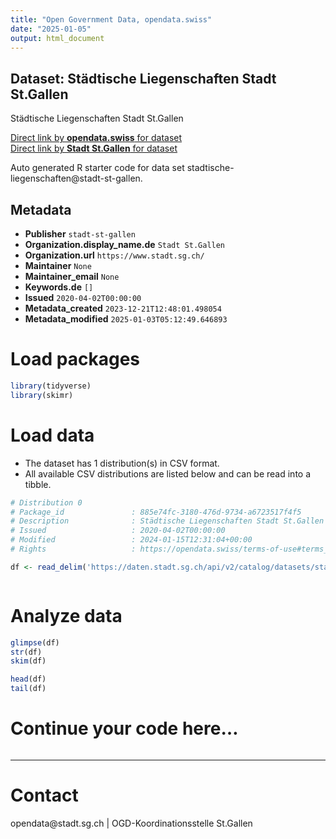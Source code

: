 ```yaml
---
title: "Open Government Data, opendata.swiss"
date: "2025-01-05"
output: html_document
---
```


## Dataset: Städtische Liegenschaften Stadt St.Gallen

Städtische Liegenschaften Stadt St.Gallen

[Direct link by **opendata.swiss** for dataset](https://opendata.swiss/de/dataset/stadtische-liegenschaften)<br>
[Direct link by **Stadt St.Gallen** for dataset](https://daten.stadt.sg.ch/explore/dataset/stadtische-liegenschaften/)

Auto generated R starter code for data set stadtische-liegenschaften@stadt-st-gallen.

## Metadata

- **Publisher** `stadt-st-gallen`
- **Organization.display_name.de** `Stadt St.Gallen`
- **Organization.url** `https://www.stadt.sg.ch/`
- **Maintainer** `None`
- **Maintainer_email** `None`
- **Keywords.de** `[]`
- **Issued** `2020-04-02T00:00:00`
- **Metadata_created** `2023-12-21T12:48:01.498054`
- **Metadata_modified** `2025-01-03T05:12:49.646893`


# Load packages

```r

library(tidyverse)
library(skimr)

```

# Load data

-   The dataset has 1 distribution(s) in CSV format.
-   All available CSV distributions are listed below and can be read into a tibble.

```r

# Distribution 0
# Package_id               : 885e74fc-3180-476d-9734-a6723517f4f5
# Description              : Städtische Liegenschaften Stadt St.Gallen (csv)
# Issued                   : 2020-04-02T00:00:00
# Modified                 : 2024-01-15T12:31:04+00:00
# Rights                   : https://opendata.swiss/terms-of-use#terms_by

df <- read_delim('https://daten.stadt.sg.ch/api/v2/catalog/datasets/stadtische-liegenschaften/exports/csv?use_labels=true')



```

# Analyze data

```r

glimpse(df)
str(df)
skim(df)

head(df)
tail(df)

```

# Continue your code here...

```r

```

------------------------------------------------------------------------

# Contact

opendata@stadt.sg.ch | OGD-Koordinationsstelle St.Gallen
